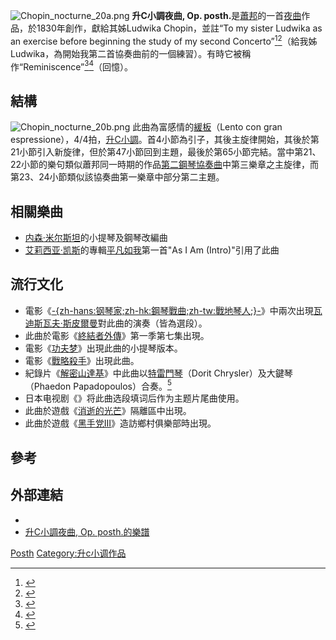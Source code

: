 {{NoteTA
|G1=Music
}}
[[File:Chopin_nocturne_20a.png|thumb]]
'''升C小調夜曲, Op. posth.'''是[[蕭邦|蕭邦]]的一首[[夜曲|夜曲]]作品，於1830年創作，獻給其姊Ludwika Chopin，並註“To my sister Ludwika as an exercise before beginning the study of my second Concerto”<ref>{{Cite web |url=http://en.chopin.nifc.pl/chopin/composition/detail/id/52 |title=Narodowy Instytut Fryderyka Chopina |accessdate=2014-02-05 |archive-date=2017-08-17 |archive-url=https://web.archive.org/web/20170817160608/http://en.chopin.nifc.pl/chopin/composition/detail/id/52 |dead-url=yes }}</ref><ref>{{cite book|title=Chopin: His Life|last=Murdoch|first=William|year=1935}}</ref>（給我姊Ludwika，為開始我第二首協奏曲前的一個練習）。有時它被稱作“Reminiscence”<ref>{{Cite web |url=http://en.chopin.nifc.pl/chopin/manuscripts/detail/id/250 |title=存档副本 |accessdate=2014-02-05 |archive-date=2016-12-10 |archive-url=https://web.archive.org/web/20161210131251/http://en.chopin.nifc.pl/chopin/manuscripts/detail/id/250 |dead-url=no }}</ref><ref>{{Cite web |url=http://www.amazon.ca/Nocturnes-Comp-Fryderyk-Chopin/dp/B000001GPN |title=存档副本 |accessdate=2014-02-05 |archive-date=2010-01-05 |archive-url=https://web.archive.org/web/20100105142141/http://www.amazon.ca/Nocturnes-Comp-Fryderyk-Chopin/dp/B000001GPN |dead-url=no }}</ref>（回憶）。

==結構==
{{Listen
| filename     = Chopin, Nocturne in C-sharp minor, Op. Posth.ogg
| title        = 升C小調夜曲, Op. posth.
| description  = 来自[[Musopen|Musopen]]
}}
[[File:Chopin_nocturne_20b.png|thumb]]
此曲為富感情的[[行板|緩板]]（Lento con gran espressione），4/4拍，[[升C小調|升C小調]]。首4小節為引子，其後主旋律開始，其後於第21小節引入新旋律，但於第47小節回到主題，最後於第65小節完結。當中第21、22小節的樂句類似蕭邦同一時期的作品[[第2號鋼琴協奏曲_(蕭邦)|第二鋼琴協奏曲]]中第三樂章之主旋律，而第23、24小節類似該協奏曲第一樂章中部分第二主題。

==相關樂曲==
* [[内森·米尔斯坦|内森·米尔斯坦]]的小提琴及鋼琴改編曲
* [[艾莉西亚·凯斯|艾莉西亚·凯斯]]的專輯[[平凡如我|平凡如我]]第一首"As I Am (Intro)"引用了此曲

==流行文化==
* 電影《[[钢琴家_(电影)|-{zh-hans:钢琴家;zh-hk:鋼琴戰曲;zh-tw:戰地琴人;}-]]》中兩次出現[[瓦迪斯瓦夫·斯皮爾曼|瓦迪斯瓦夫·斯皮爾曼]]對此曲的演奏（皆為選段）。
* 此曲於電影《[[終結者外傳|終結者外傳]]》第一季第七集出現。
* 電影《[[功夫梦|功夫梦]]》出現此曲的小提琴版本。
* 電影《[[戰略殺手|戰略殺手]]》出現此曲。
* 紀錄片《[[解密山達基|解密山達基]]》中此曲以[[特雷門琴|特雷門琴]]（Dorit Chrysler）及大鍵琴（Phaedon Papadopoulos）合奏。<ref name=YourClassical>{{cite web |url=https://www.yourclassical.org/story/2015/04/06/will-bates-going-clear-interview |title=Interview: 'Going Clear' composer Will Bates |last=Tiedemann |first=Garrett |date=April 6, 2015 |publisher=YourClassical |accessdate=March 12, 2019 |archive-date=2016-01-08 |archive-url=https://web.archive.org/web/20160108162149/http://www.yourclassical.org/story/2015/04/06/will-bates-going-clear-interview |dead-url=no }}</ref>
* 日本电视剧《{{link-ja|风之花园|風のガーデン}}》将此曲选段填词后作为主题片尾曲使用。
* 此曲於遊戲《[[消逝的光芒|消逝的光芒]]》隔離區中出現。
* 此曲於遊戲《[[黑手党III|黑手党III]]》造訪鄉村俱樂部時出現。

==參考==
{{reflist}}

==外部連結==
* {{IMSLP2|work=Nocturne in C-sharp minor, B.49 (Chopin, Frédéric)|cname=升C小調夜曲Op. posth.}}
* [http://zh.cantorion.org/music/2483/Nocturne-No.-20-%E9%92%A2%E7%90%B4 升C小調夜曲, Op. posth.的樂譜]{{Wayback|url=http://zh.cantorion.org/music/2483/Nocturne-No.-20-%E9%92%A2%E7%90%B4 |date=20140213051558 }}

{{蕭邦夜曲}}

[[Category:蕭邦夜曲|Posth]]
[[Category:升c小调作品|Category:升c小调作品]]